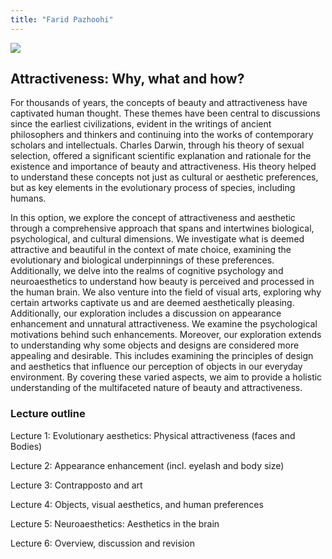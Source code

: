 ```yaml
---
title: "Farid Pazhoohi"
---
```


![](images/pazhoohi.jpg)

## Attractiveness: Why, what and how?

For thousands of years, the concepts of beauty and attractiveness have captivated human thought. These themes have been central to discussions since the earliest civilizations, evident in the writings of ancient philosophers and thinkers and continuing into the works of contemporary scholars and intellectuals. Charles Darwin, through his theory of sexual selection, offered a significant scientific explanation and rationale for the existence and importance of beauty and attractiveness. His theory helped to understand these concepts not just as cultural or aesthetic preferences, but as key elements in the evolutionary process of species, including humans.

In this option, we explore the concept of attractiveness and aesthetic through a comprehensive approach that spans and intertwines biological, psychological, and cultural dimensions. We investigate what is deemed attractive and beautiful in the context of mate choice, examining the evolutionary and biological underpinnings of these preferences. Additionally, we delve into the realms of cognitive psychology and neuroaesthetics to understand how beauty is perceived and processed in the human brain. We also venture into the field of visual arts, exploring why certain artworks captivate us and are deemed aesthetically pleasing. Additionally, our exploration includes a discussion on appearance enhancement and unnatural attractiveness. We examine the psychological motivations behind such enhancements. Moreover, our exploration extends to understanding why some objects and designs are considered more appealing and desirable. This includes examining the principles of design and aesthetics that influence our perception of objects in our everyday environment. By covering these varied aspects, we aim to provide a holistic understanding of the multifaceted nature of beauty and attractiveness.

### Lecture outline

Lecture 1: Evolutionary aesthetics: Physical attractiveness (faces and Bodies)

Lecture 2: Appearance enhancement (incl. eyelash and body size)

Lecture 3: Contrapposto and art

Lecture 4: Objects, visual aesthetics, and human preferences

Lecture 5: Neuroaesthetics: Aesthetics in the brain

Lecture 6: Overview, discussion and revision
